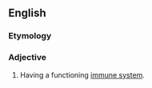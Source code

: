 {{also|immunocompétent}}
==English==

===Etymology===
{{prefix|en|immuno|competent}}

===Adjective===
{{en-adj|-}}

# {{lb|en|immunology}} Having a functioning [[immune system]].
#: {{ant|en|immunocompromised|immunodeficient}}